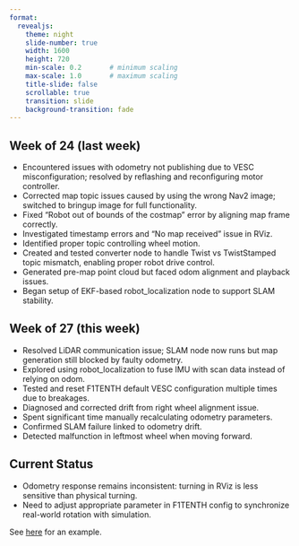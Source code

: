 ```yaml
---
format: 
  revealjs:
    theme: night
    slide-number: true
    width: 1600
    height: 720
    min-scale: 0.2       # minimum scaling
    max-scale: 1.0       # maximum scaling
    title-slide: false
    scrollable: true
    transition: slide
    background-transition: fade
---
```


## Week of 24 (last week)
- Encountered issues with odometry not publishing due to VESC misconfiguration; resolved by reflashing and reconfiguring motor controller.
- Corrected map topic issues caused by using the wrong Nav2 image; switched to bringup image for full functionality.
- Fixed "Robot out of bounds of the costmap" error by aligning map frame correctly.
- Investigated timestamp errors and "No map received" issue in RViz.
- Identified proper topic controlling wheel motion.
- Created and tested converter node to handle Twist vs TwistStamped topic mismatch, enabling proper robot drive control.
- Generated pre-map point cloud but faced odom alignment and playback issues.
- Began setup of EKF-based robot_localization node to support SLAM stability.

## Week of 27 (this week)
- Resolved LiDAR communication issue; SLAM node now runs but map generation still blocked by faulty odometry.
- Explored using robot_localization to fuse IMU with scan data instead of relying on odom.
- Tested and reset F1TENTH default VESC configuration multiple times due to breakages.
- Diagnosed and corrected drift from right wheel alignment issue.
- Spent significant time manually recalculating odometry parameters.
- Confirmed SLAM failure linked to odometry drift.
- Detected malfunction in leftmost wheel when moving forward.

## Current Status
- Odometry response remains inconsistent: turning in RViz is less sensitive than physical turning.
- Need to adjust appropriate parameter in F1TENTH config to synchronize real-world rotation with simulation.

See [here](https://imgur.com/1j96BEY) for an example.
